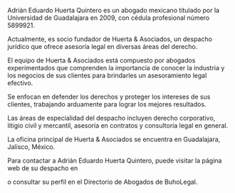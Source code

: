Adrián Eduardo Huerta Quintero es un abogado mexicano titulado por la Universidad de Guadalajara en 2009, con cédula profesional número 5899921.

Actualmente, es socio fundador de Huerta & Asociados, un despacho jurídico que ofrece asesoría legal en diversas áreas del derecho.

El equipo de Huerta & Asociados está compuesto por abogados experimentados que comprenden la importancia de conocer la industria y los negocios de sus clientes para brindarles un asesoramiento legal efectivo.

Se enfocan en defender los derechos y proteger los intereses de sus clientes, trabajando arduamente para lograr los mejores resultados.

Las áreas de especialidad del despacho incluyen derecho corporativo, litigio civil y mercantil, asesoría en contratos y consultoría legal en general.

La oficina principal de Huerta & Asociados se encuentra en Guadalajara, Jalisco, México.

Para contactar a Adrián Eduardo Huerta Quintero, puede visitar la página web de su despacho en

o consultar su perfil en el Directorio de Abogados de BuhoLegal.
